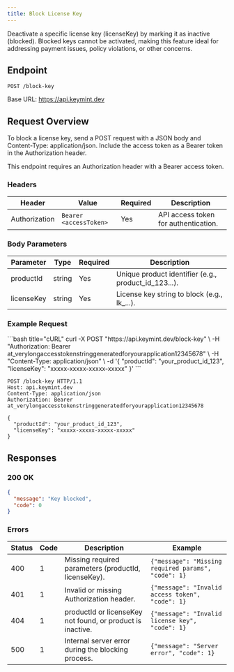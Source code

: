 ```yaml
---
title: Block License Key
---
```


Deactivate a specific license key (licenseKey) by marking it as inactive (blocked). Blocked keys cannot be activated, making this feature ideal for addressing payment issues, policy violations, or other concerns.

## Endpoint

```http
POST /block-key
```

Base URL: https://api.keymint.dev

## Request Overview

To block a license key, send a POST request with a JSON body and Content-Type: application/json. Include the access token as a Bearer token in the Authorization header.

<Callout type="info">
This endpoint requires an Authorization header with a Bearer access token.
</Callout>

### Headers

| Header | Value | Required | Description |
| --- | --- | --- | --- |
| Authorization | `Bearer <accessToken>` | Yes | API access token for authentication. |

### Body Parameters

| Parameter | Type | Required | Description |
| --- | --- | --- | --- |
| productId | string | Yes | Unique product identifier (e.g., product_id_123...). |
| licenseKey | string | Yes | License key string to block (e.g., lk_...). |

### Example Request

<CodeGroup>
```bash title="cURL"
curl -X POST "https://api.keymint.dev/block-key" \
  -H "Authorization: Bearer at_verylongaccesstokenstringgeneratedforyourapplication12345678" \
  -H "Content-Type: application/json" \
  -d '{
    "productId": "your_product_id_123",
    "licenseKey": "xxxxx-xxxxx-xxxxx-xxxxx"
  }'
```

```http title="HTTP"
POST /block-key HTTP/1.1
Host: api.keymint.dev
Content-Type: application/json
Authorization: Bearer at_verylongaccesstokenstringgeneratedforyourapplication12345678

{
  "productId": "your_product_id_123",
  "licenseKey": "xxxxx-xxxxx-xxxxx-xxxxx"
}
```
</CodeGroup>

## Responses

### 200 OK

```json
{
  "message": "Key blocked",
  "code": 0
}
```

### Errors

| Status | Code | Description | Example |
| --- | --- | --- | --- |
| 400 | 1 | Missing required parameters (productId, licenseKey). | `{"message": "Missing required params", "code": 1}` |
| 401 | 1 | Invalid or missing Authorization header. | `{"message": "Invalid access token", "code": 1}` |
| 404 | 1 | productId or licenseKey not found, or product is inactive. | `{"message": "Invalid license key", "code": 1}` |
| 500 | 1 | Internal server error during the blocking process. | `{"message": "Server error", "code": 1}` |
